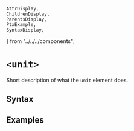     AttrDisplay,
    ChildrenDisplay,
    ParentsDisplay,
    PtxExample,
    SyntaxDisplay,
} from "../../../components";

# `<unit>`

Short description of what the `unit` element does.

## Syntax

<SyntaxDisplay name="unit" />

## Examples

    